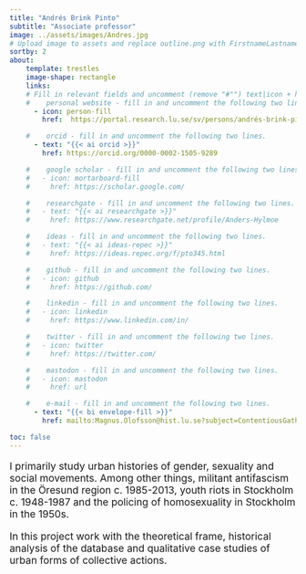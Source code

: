 ```yaml
---
title: "Andrés Brink Pinto"
subtitle: "Associate professor"
image: ../assets/images/Andres.jpg
# Upload image to assets and replace outline.png with FirstnameLastname.ending
sortby: 2
about:
    template: trestles
    image-shape: rectangle
    links:
    # Fill in relevant fields and uncomment (remove "#"") text|icon + href rows
    #    personal website - fill in and uncomment the following two lines.
      - icon: person-fill
        href:  https://portal.research.lu.se/sv/persons/andrés-brink-pinto

    #    orcid - fill in and uncomment the following two lines.
      - text: "{{< ai orcid >}}"
        href: https://orcid.org/0000-0002-1505-9289

    #    google scholar - fill in and uncomment the following two lines.
    #   - icon: mortarboard-fill
    #     href: https://scholar.google.com/

    #    researchgate - fill in and uncomment the following two lines.
    #   - text: "{{< ai researchgate >}}"
    #     href: https://www.researchgate.net/profile/Anders-Hylmoe

    #    ideas - fill in and uncomment the following two lines.
    #   - text: "{{< ai ideas-repec >}}"
    #     href: https://ideas.repec.org/f/pto345.html

    #    github - fill in and uncomment the following two lines.
    #   - icon: github
    #     href: https://github.com/

    #    linkedin - fill in and uncomment the following two lines.
    #   - icon: linkedin
    #     href: https://www.linkedin.com/in/

    #    twitter - fill in and uncomment the following two lines.
    #   - icon: twitter
    #     href: https://twitter.com/

    #    mastodon - fill in and uncomment the following two lines.
    #   - icon: mastodon
    #     href: url

    #    e-mail - fill in and uncomment the following two lines.
      - text: "{{< bi envelope-fill >}}"
        href: mailto:Magnus.Olofsson@hist.lu.se?subject=ContentiousGatherings

toc: false
---
```


::: { style="font-size: 125%;" }

I primarily study urban histories of gender, sexuality and social movements.
Among other things, militant antifascism in the Öresund region c. 1985-2013,
youth riots in Stockholm c. 1948-1987 and the policing of homosexuality
in Stockholm in the 1950s.

In this project work with the theoretical frame, historical analysis of
the database and qualitative case studies of urban forms of collective actions. 

:::
